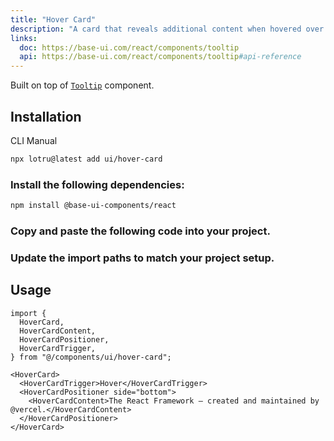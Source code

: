```yaml
---
title: "Hover Card"
description: "A card that reveals additional content when hovered over."
links:
  doc: https://base-ui.com/react/components/tooltip
  api: https://base-ui.com/react/components/tooltip#api-reference
---
```


Built on top of [`Tooltip`](https://base-ui.com/react/components/tooltip) component.

<ComponentPreview id="examples/hover-card-01" />

## Installation

<Tabs defaultValue="cli">

<TabsList>
  <TabsTrigger value="cli">CLI</TabsTrigger>
  <TabsTrigger value="manual">Manual</TabsTrigger>
  <TabsIndicator />
</TabsList>

<TabsContent value="cli">

```bash
npx lotru@latest add ui/hover-card
```

</TabsContent>

<TabsContent value="manual">

<Steps>

### Install the following dependencies:

```bash
npm install @base-ui-components/react
```

### Copy and paste the following code into your project.

<ComponentSource id="ui/hover-card" />

### Update the import paths to match your project setup.

</Steps>

</TabsContent>

</Tabs>

## Usage

```tsx
import {
  HoverCard,
  HoverCardContent,
  HoverCardPositioner,
  HoverCardTrigger,
} from "@/components/ui/hover-card";
```

```tsx
<HoverCard>
  <HoverCardTrigger>Hover</HoverCardTrigger>
  <HoverCardPositioner side="bottom">
    <HoverCardContent>The React Framework – created and maintained by @vercel.</HoverCardContent>
  </HoverCardPositioner>
</HoverCard>
```
